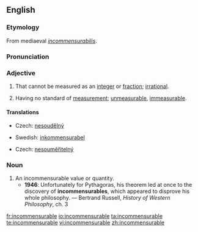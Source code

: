 ==English==
===Etymology===
From mediaeval {{L.}} ''[[incommensurabilis]]''.

===Pronunciation===
{{IPA|/ɪnkəˈmɛnsjʊəɹəbəl/}}

===Adjective===
{{en-adj}}

# {{mathematics}} That cannot be measured as an [[integer]] or [[fraction]]; [[irrational]].
# Having no standard of [[measurement]]; [[unmeasurable]], [[immeasurable]].

====Translations====
{{trans-top|in mathematics}}
*Czech: [[nesoudělný]] {{m}}
{{trans-mid}}
*Swedish: [[inkommensurabel]] 
{{trans-bottom}}

{{trans-top|of two aspects or attributes}}
*Czech: [[nesouměřitelný]] {{m}}
{{trans-mid}}
{{trans-bottom}}

===Noun===
{{en-noun}}

# An incommensurable value or quantity.
#*'''1946''': Unfortunately for Pythagoras, his theorem led at once to the discovery of '''incommensurables''', which appeared to disprove his whole philosophy. — Bertrand Russell, ''History of Western Philosophy'', ch. 3

[[fr:incommensurable]]
[[io:incommensurable]]
[[ta:incommensurable]]
[[te:incommensurable]]
[[vi:incommensurable]]
[[zh:incommensurable]]